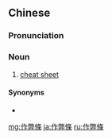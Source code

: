 {{also|作弊条}}
==Chinese==
{{zh-forms|s=作弊条|type=21}}

===Pronunciation===
{{zh-pron
|m=zuòbìtiáo
|cat=n
}}

===Noun===
{{zh-noun}}

# [[cheat sheet]]

====Synonyms====
* {{zh-l|小抄}}

[[mg:作弊條]]
[[ja:作弊條]]
[[ru:作弊條]]